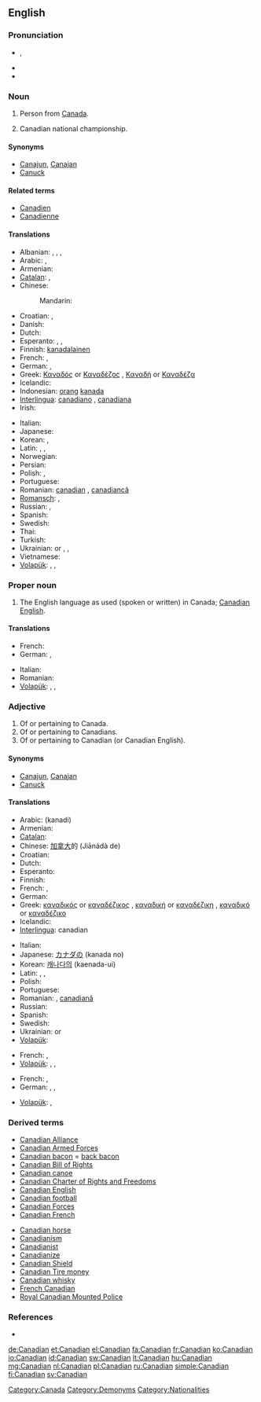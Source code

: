 {{also|canadian}}
==English==

===Pronunciation===
* {{IPA|/kəˈneɪdɪən/}}, {{SAMPA|/k@"neIdI@n/}}
* {{rhymes|eɪdiːən}}
* {{hyphenation|Ca|na|di|an}}

===Noun===
{{en-noun}}

# Person from [[Canada]].
# {{sports|informal}} Canadian national championship.

====Synonyms====
* [[Canajun]], [[Canajan]]
* [[Canuck]]

====Related terms====
* [[Canadien]]
* [[Canadienne]]

====Translations====
{{trans-top|person from Canada}}
* Albanian: {{t|sq|kanadez|m}}, {{t|sq|kanadeze|f}}, {{t|sq|kanadezë|m|p}}, {{t|sq|kanadeze|f|p}}
* Arabic: {{t|ar|كندي|m|tr=kanadiy}}, {{t|ar|كندية|f|tr=kanadíyya}}
* Armenian: {{t|hy|կանադացի|tr=kanadac’i}}
* [[Catalan]]: {{t|ca|canadenc|m}}, {{t|ca|canadenca|f}}
* Chinese:
*: Mandarin: {{t-|cmn|加拿大人|tr=Jiānádàrén|sc=Hani}}
* Croatian: {{t|hr|Kanađanin|m}}, {{t|hr|Kanađanka|f}}
* Danish: {{t-|da|canadier}}
* Dutch: {{t-|nl|Canadees}}
* Esperanto: {{qualifier|male or female; male}} {{t|vo|kanadano}}, {{qualifier|male}} {{t|vo|virkanadano}}, {{qualifier|female}} {{t|vo|kanadanino}}
* Finnish: [[Kanada|kanada]][[-lainen|lainen]]
* French: {{t+|fr|Canadien|m}}, {{t+|fr|Canadienne|f}}
* German: {{t+|de|Kanadier|m}}, {{t+|de|Kanadierin|f}}
* Greek: [[Καναδός]] or [[Καναδέζος]] {{m}}, [[Καναδή]] or [[Καναδέζα]] {{f}}
* Icelandic: {{t|is|Kanadamaður|m}}
* Indonesian: [[orang]] [[kanada]]
* [[Interlingua]]: [[canadiano]] {{m}}, [[canadiana]] {{f}}
* Irish: {{t|ga|Ceanadach}}
{{trans-mid}}
* Italian: {{t-|it|canadese}}
* Japanese: {{t-|ja|カナダ人|tr=Kanada-jin}}
* Korean: {{t|ko|캐나다사람|tr=Kaenada-saram|sc=Hang}}, {{t|ko|캐나다인|tr=Kaenada-in|sc=Hang}}
* Latin: {{t-|la|canadensis|m}}, {{t-|la|canadensis|f}}, {{t-|la|canadense|n}}
* Norwegian: {{t-|no|canadier}}
* Persian: {{t|fa|کانادایی|sc=fa-Arab}}
* Polish: {{t+|pl|Kanadyjczyk|m}}, {{t+|pl|Kanadyjka|f}}
* Portuguese: {{t+|pt|canadense|m|f}}
* Romanian: [[canadian]] {{m}}, [[canadiancă]] {{f}}
* [[Romansch]]: {{t|rm|canadais|m}}, {{t|rm|canadaisa|f}}
* Russian: {{t+|ru|канадец|m|tr=kanádec}}, {{t+|ru|канадка|f|tr=kanádka}}
* Spanish: {{t+|es|canadiense|m|f}}
* Swedish: {{t|sv|kanadensare}}
* Thai: {{t|th|คนแคนาดา|tr=kon kâenaadaa}}
* Turkish: {{t+|tr|Kanadalı}}
* Ukrainian: {{t-|uk|канадець|m|tr=kanádec’|xs=Ukrainian}} or {{t-|uk|канадієць|m|tr=kanadíjec’|xs=Ukrainian}}, {{t-|uk|канадка|f|tr=kanádka|xs=Ukrainian}}, {{t|uk|канадійка|f|tr=kanadíjka|xs=Ukrainian}}
* Vietnamese: {{t|vi|người Ca-na-đa|xs=Vietnamese}}
* [[Volapük]]: {{qualifier|male or female}} {{t|vo|Kanadänan}}, {{qualifier|male}} {{t|vo|hi-Kanadänan}}, {{qualifier|female}} {{t|vo|ji-Kanadänan}}
{{trans-bottom}}

===Proper noun===
{{en-proper noun}}

# {{informal}} The English language as used (spoken or written) in Canada; [[Canadian English]].

====Translations====
{{trans-top|Canadian English}}
* French: {{t|fr|anglais canadien|m}}
* German: {{t|de|Kanadisch|n}}, {{qualifier|more precisely}} {{t|de|kanadisches Englisch|n}}
{{trans-mid}}
* Italian: {{t|it|inglese canadese|m}}
* Romanian: {{t|ro|engleză canadiană|f}}
* [[Volapük]]: {{t|vo|Kanadänapük}}, {{t|vo|Linglänapük Kanadänik}}, {{t|vo|Kanadäna-Linglänapük}}
{{trans-bottom}}

===Adjective===
{{en-adj}}

# Of or pertaining to Canada.
# Of or pertaining to Canadians.
# Of or pertaining to Canadian (or Canadian English).

====Synonyms====
* [[Canajun]], [[Canajan]]
* [[Canuck]]

====Translations====
{{trans-top|of or pertaining to Canada}}
* Arabic: {{Arab|[[كندي]]}} (kanadi)
* Armenian: {{t|hy|կանադական|tr=kanadakan}}
* [[Catalan]]: {{t|ca|canadenc}}
* Chinese: [[加拿大]]的 (Jiānádà de)
* Croatian: {{t|hr|kanadski}}
* Dutch: {{t-|nl|Canadees}}
* Esperanto: {{t-|eo|kanada|xs=Esperanto}}
* Finnish: {{t+|fi|kanadalainen}}
* French: {{t+|fr|canadien|m}}, {{t+|fr|canadienne|f}}
* German: {{t+|de|kanadisch}}
* Greek: [[καναδικός]] or [[καναδέζικος]] {{m}}, [[καναδική]] or [[καναδέζικη]] {{f}}, [[καναδικό]] or [[καναδέζικο]] {{n}}
* Icelandic: {{t-|is|kanadískur}}
* [[Interlingua]]: canadian
{{trans-mid}}
* Italian: {{t-|it|canadese}}
* Japanese: [[カナダ]]の (kanada no)
* Korean: [[캐나다]]의 (kaenada-ui)
* Latin: {{t-|la|canadensis|m}}, {{t-|la|canadensis|f}}, {{t-|la|canadense|n}}
* Polish: {{t+|pl|kanadyjski|m}}
* Portuguese: {{t+|pt|canadense|m|f}}
* Romanian: {{t+|ro|canadian}} {{m|n}}, [[canadiană]] {{f}}
* Russian: {{t+|ru|канадский|tr=kanádskij}}
* Spanish: {{t+|es|canadiense}}
* Swedish: {{t+|sv|kanadensisk}}
* Ukrainian: {{t-|uk|канадський|m|tr=kanáds’kyj|xs=Ukrainian}} or {{t-|uk|канадійський|m|tr=kanadíjs’kyj|xs=Ukrainian}}
* [[Volapük]]: {{t|vo|Kanadänik}}
{{trans-bottom}}

{{trans-top|of or pertaining to Canadians}}
* French: {{t|fr|canadien|m}}, {{t|fr|canadienne|f}}
* [[Volapük]]: {{qualifier|male or female}} {{t|vo|Kanadänanik}}, {{qualifier|male}} {{t|vo|hi-Kanadänanik}}, {{qualifier|female}} {{t|vo|ji-Kanadänanik}}
{{trans-mid}}
{{trans-bottom}}

{{trans-top|of or pertaining to Canadian (the language), Canadian English}}
* French: {{t|fr|canadien|m}}, {{t|fr|canadienne|f}}
* German: {{t|de|kanadisch}}, {{t|de|kanadischenglisch}}, {{t|de|kanadisch-englisch}}
{{trans-mid}}
* [[Volapük]]: {{t|vo|Kanadänapükik}}, {{t|vo|Kanadäna-Linglänapükik}}
{{trans-bottom}}

===Derived terms===
{{rel-top3|Derived terms}}
* [[Canadian Alliance]]
* [[Canadian Armed Forces]]
* [[Canadian bacon]] = [[back bacon]]
* [[Canadian Bill of Rights]]
* [[Canadian canoe]]
* [[Canadian Charter of Rights and Freedoms]]
* [[Canadian English]]
* [[Canadian football]]
* [[Canadian Forces]]
* [[Canadian French]]
{{rel-mid3}}
* [[Canadian horse]]
* [[Canadianism]]
* [[Canadianist]]
* [[Canadianize]]
* [[Canadian Shield]]
* [[Canadian Tire money]]
* [[Canadian whisky]]
* [[French Canadian]]
* [[Royal Canadian Mounted Police]]
{{rel-bottom}}

===References===
* {{R:Canadian Oxford 2004}}

[[Category:Canada]]
[[Category:Demonyms]]
[[Category:Nationalities]]

[[de:Canadian]]
[[et:Canadian]]
[[el:Canadian]]
[[fa:Canadian]]
[[fr:Canadian]]
[[ko:Canadian]]
[[io:Canadian]]
[[id:Canadian]]
[[sw:Canadian]]
[[lt:Canadian]]
[[hu:Canadian]]
[[mg:Canadian]]
[[nl:Canadian]]
[[pl:Canadian]]
[[ru:Canadian]]
[[simple:Canadian]]
[[fi:Canadian]]
[[sv:Canadian]]